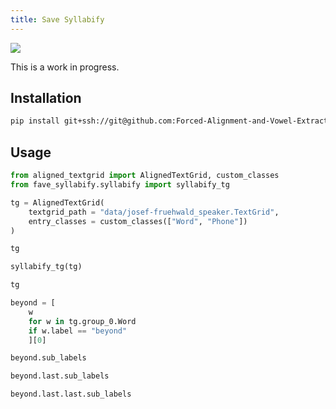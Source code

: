 ```yaml
---
title: Save Syllabify
---
```




![](https://img.shields.io/badge/%E2%9A%A0%EF%B8%8F-work_in_progress-red)

This is a work in progress.

## Installation

```bash
pip install git+ssh://git@github.com:Forced-Alignment-and-Vowel-Extraction/fave-syllabify.git
```

## Usage

```python
from aligned_textgrid import AlignedTextGrid, custom_classes
from fave_syllabify.syllabify import syllabify_tg
```

```python
tg = AlignedTextGrid(
    textgrid_path = "data/josef-fruehwald_speaker.TextGrid",
    entry_classes = custom_classes(["Word", "Phone"])
)

tg
```


```python
syllabify_tg(tg)

tg
```


```python
beyond = [
    w 
    for w in tg.group_0.Word 
    if w.label == "beyond"
    ][0]
```

```python
beyond.sub_labels
```

```python
beyond.last.sub_labels
```

```python
beyond.last.last.sub_labels
```